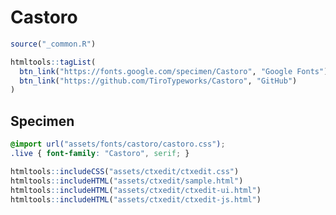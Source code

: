 # Castoro

```r
source("_common.R")
```

```r
htmltools::tagList(
  btn_link("https://fonts.google.com/specimen/Castoro", "Google Fonts"),
  btn_link("https://github.com/TiroTypeworks/Castoro", "GitHub")
)
```

## Specimen

```css
@import url("assets/fonts/castoro/castoro.css");
.live { font-family: "Castoro", serif; }
```

```r
htmltools::includeCSS("assets/ctxedit/ctxedit.css")
htmltools::includeHTML("assets/ctxedit/sample.html")
htmltools::includeHTML("assets/ctxedit/ctxedit-ui.html")
htmltools::includeHTML("assets/ctxedit/ctxedit-js.html")
```
